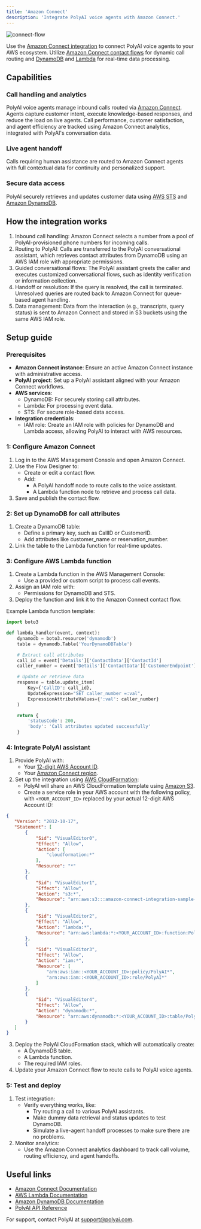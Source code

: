 ```yaml
---
title: 'Amazon Connect'
description: 'Integrate PolyAI voice agents with Amazon Connect.'
---
```


![connect-flow](/images/integrations/amazon/connect-flow.png)

Use the [Amazon Connect integration](https://aws.amazon.com/marketplace/pp/prodview-rwoh2vu3mruba?sr=0-1&ref_=beagle&applicationId=AWSMPContessa) to connect PolyAI voice agents to your AWS ecosystem. Utilize [Amazon Connect contact flows](https://docs.aws.amazon.com/connect/latest/adminguide/contact-initiation-methods.html) for dynamic call routing and [DynamoDB](https://aws.amazon.com/dynamodb/) and [Lambda](https://docs.aws.amazon.com/lambda/latest/dg/welcome.html) for real-time data processing.

## Capabilities

### Call handling and analytics
PolyAI voice agents manage inbound calls routed via [Amazon Connect](https://aws.amazon.com/connect/). Agents capture customer intent, execute knowledge-based responses, and reduce the load on live agents. Call performance, customer satisfaction, and agent efficiency are tracked using Amazon Connect analytics, integrated with PolyAI's conversation data.

### Live agent handoff
Calls requiring human assistance are routed to Amazon Connect agents with full contextual data for continuity and personalized support.

### Secure data access
PolyAI securely retrieves and updates customer data using [AWS STS](https://docs.aws.amazon.com/STS/latest/APIReference/welcome.html) and [Amazon DynamoDB](https://aws.amazon.com/dynamodb/).

## How the integration works

1. Inbound call handling: Amazon Connect selects a number from a pool of PolyAI-provisioned phone numbers for incoming calls.
2. Routing to PolyAI: Calls are transferred to the PolyAI conversational assistant, which retrieves contact attributes from DynamoDB using an AWS IAM role with appropriate permissions.
3. Guided conversational flows: The PolyAI assistant greets the caller and executes customized conversational flows, such as identity verification or information collection.
4. Handoff or resolution: If the query is resolved, the call is terminated. Unresolved queries are routed back to Amazon Connect for queue-based agent handling.
5. Data management: Data from the interaction (e.g., transcripts, query status) is sent to Amazon Connect and stored in S3 buckets using the same AWS IAM role.

## Setup guide

### Prerequisites

- **Amazon Connect instance**: Ensure an active Amazon Connect instance with administrative access.
- **PolyAI project**: Set up a PolyAI assistant aligned with your Amazon Connect workflows.
- **AWS services**:
  - DynamoDB: For securely storing call attributes.
  - Lambda: For processing event data.
  - STS: For secure role-based data access.
- **Integration credentials**:
  - IAM role: Create an IAM role with policies for DynamoDB and Lambda access, allowing PolyAI to interact with AWS resources.

### 1: Configure Amazon Connect

1. Log in to the AWS Management Console and open Amazon Connect.
2. Use the Flow Designer to:
   - Create or edit a contact flow.
   - Add:
     - A PolyAI handoff node to route calls to the voice assistant.
     - A Lambda function node to retrieve and process call data.
3. Save and publish the contact flow.

### 2: Set up DynamoDB for call attributes

1. Create a DynamoDB table:
   - Define a primary key, such as CallID or CustomerID.
   - Add attributes like customer_name or reservation_number.
2. Link the table to the Lambda function for real-time updates.

### 3: Configure AWS Lambda function

1. Create a Lambda function in the AWS Management Console:
   - Use a provided or custom script to process call events.
2. Assign an IAM role with:
   - Permissions for DynamoDB and STS.
3. Deploy the function and link it to the Amazon Connect contact flow.

Example Lambda function template:

```python
import boto3

def lambda_handler(event, context):
    dynamodb = boto3.resource('dynamodb')
    table = dynamodb.Table('YourDynamoDBTable')

    # Extract call attributes
    call_id = event['Details']['ContactData']['ContactId']
    caller_number = event['Details']['ContactData']['CustomerEndpoint']['Address']

    # Update or retrieve data
    response = table.update_item(
        Key={'CallID': call_id},
        UpdateExpression="SET caller_number =:val",
        ExpressionAttributeValues={':val': caller_number}
    )

    return {
        'statusCode': 200,
        'body': 'Call attributes updated successfully'
    }
```

### 4: Integrate PolyAI assistant

1. Provide PolyAI with:
   - Your [12-digit AWS Account ID](https://docs.aws.amazon.com/accounts/latest/reference/manage-acct-identifiers.html).
   - Your [Amazon Connect region](https://aws.amazon.com/about-aws/global-infrastructure/regions_az/).
2. Set up the integration using [AWS CloudFormation](https://docs.aws.amazon.com/AWSCloudFormation/latest/UserGuide/Welcome.html):
   - PolyAI will share an AWS CloudFormation template using [Amazon S3](https://aws.amazon.com/s3/).
   - Create a service role in your AWS account with the following policy, with `<YOUR_ACCOUNT_ID>` replaced by your actual 12-digit AWS Account ID:

```json
{
   "Version": "2012-10-17",
   "Statement": [
       {
           "Sid": "VisualEditor0",
           "Effect": "Allow",
           "Action": [
               "cloudformation:*"
           ],
           "Resource": "*"
       },
       {
           "Sid": "VisualEditor1",
           "Effect": "Allow",
           "Action": "s3:*",
           "Resource": "arn:aws:s3:::amazon-connect-integration-sample-code/<YOUR_ACCOUNT_ID>/*"
       },
       {
           "Sid": "VisualEditor2",
           "Effect": "Allow",
           "Action": "lambda:*",
           "Resource": "arn:aws:lambda:*:<YOUR_ACCOUNT_ID>:function:PolyAI*"
       },
       {
           "Sid": "VisualEditor3",
           "Effect": "Allow",
           "Action": "iam:*",
           "Resource": [
               "arn:aws:iam::<YOUR_ACCOUNT_ID>:policy/PolyAI*",
               "arn:aws:iam::<YOUR_ACCOUNT_ID>:role/PolyAI*"
           ]
       },
       {
           "Sid": "VisualEditor4",
           "Effect": "Allow",
           "Action": "dynamodb:*",
           "Resource": "arn:aws:dynamodb:*:<YOUR_ACCOUNT_ID>:table/PolyAI*"
       }
   ]
}
```

3. Deploy the PolyAI CloudFormation stack, which will automatically create:
   - A DynamoDB table.
   - A Lambda function.
   - The required IAM roles.
4. Update your Amazon Connect flow to route calls to PolyAI voice agents.

### 5: Test and deploy

1. Test integration:
   - Verify everything works, like:
     - Try routing a call to various PolyAI assistants.
     - Make dummy data retrieval and status updates to test DynamoDB.
     - Simulate a live-agent handoff processes to make sure there are no problems.
2. Monitor analytics:
   - Use the Amazon Connect analytics dashboard to track call volume, routing efficiency, and agent handoffs.

## Useful links

- [Amazon Connect Documentation](https://aws.amazon.com/connect/)
- [AWS Lambda Documentation](https://docs.aws.amazon.com/lambda/latest/dg/welcome.html)
- [Amazon DynamoDB Documentation](https://docs.aws.amazon.com/dynamodb/latest/developerguide/Introduction.html)
- [PolyAI API Reference](/api-reference)

For support, contact PolyAI at support@polyai.com.